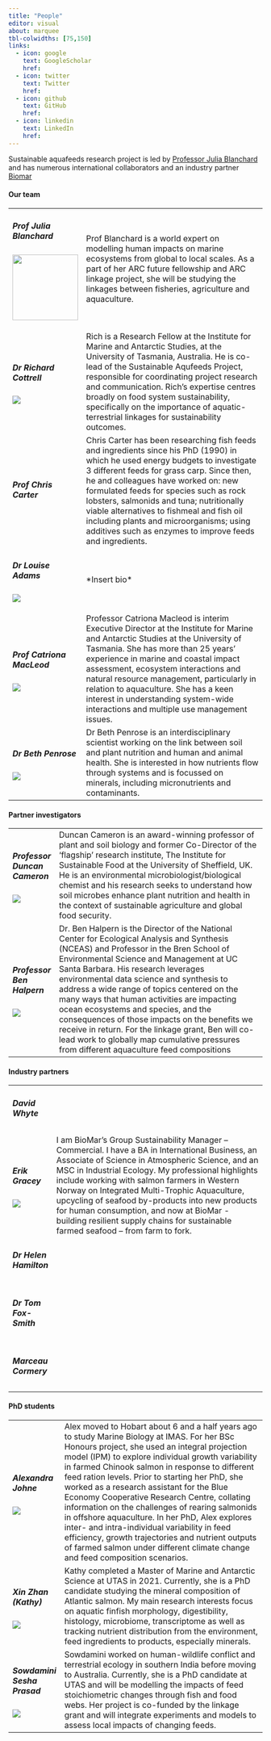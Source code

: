 ```yaml
---
title: "People"
editor: visual
about: marquee
tbl-colwidths: [75,150]
links:
  - icon: google
    text: GoogleScholar
    href: 
  - icon: twitter
    text: Twitter
    href: 
  - icon: github
    text: GitHub
    href: 
  - icon: linkedin
    text: LinkedIn
    href: 
---
```


Sustainable aquafeeds research project is led by [Professor Julia Blanchard](https://www.utas.edu.au/profiles/staff/imas/julia-blanchard) and has numerous international collaborators and an industry partner [Biomar](https://www.biomar.com/)

#### Our team

+----------------------------------------------------+:---------------------------------------------------------------------------------------------------------------------------------------------------------------------------------------------------------------------------------------------------------------------------------------------------------------------------------------------------------------------------------------------------------------------------------------------------------------+
| ##### **Prof Julia Blanchard**                     | Prof Blanchard is a world expert on modelling human impacts on marine ecosystems from global to local scales. As a part of her ARC future fellowship and ARC linkage project, she will be studying the linkages between fisheries, agriculture and aquaculture.                                                                                                                                                                                                |
|                                                    |                                                                                                                                                                                                                                                                                                                                                                                                                                                                |
| ![](people/Julia-Blanchard-w-SRL.jpg){width="130"} |                                                                                                                                                                                                                                                                                                                                                                                                                                                                |
+----------------------------------------------------+----------------------------------------------------------------------------------------------------------------------------------------------------------------------------------------------------------------------------------------------------------------------------------------------------------------------------------------------------------------------------------------------------------------------------------------------------------------+
| ##### Dr Richard Cottrell                          | Rich is a Research Fellow at the Institute for Marine and Antarctic Studies, at the University of Tasmania, Australia. He is co-lead of the Sustainable Aqufeeds Project, responsible for coordinating project research and communication. Rich's expertise centres broadly on food system sustainability, specifically on the importance of aquatic-terrestrial linkages for sustainability outcomes.                                                         |
|                                                    |                                                                                                                                                                                                                                                                                                                                                                                                                                                                |
| ![](images/2022-05-07%2010.38.19.jpeg)             |                                                                                                                                                                                                                                                                                                                                                                                                                                                                |
+----------------------------------------------------+----------------------------------------------------------------------------------------------------------------------------------------------------------------------------------------------------------------------------------------------------------------------------------------------------------------------------------------------------------------------------------------------------------------------------------------------------------------+
| ##### **Prof Chris Carter**                        | Chris Carter has been researching fish feeds and ingredients since his PhD (1990) in which he used energy budgets to investigate 3 different feeds for grass carp. Since then, he and colleagues have worked on: new formulated feeds for species such as rock lobsters, salmonids and tuna; nutritionally viable alternatives to fishmeal and fish oil including plants and microorganisms; using additives such as enzymes to improve feeds and ingredients. |
+----------------------------------------------------+----------------------------------------------------------------------------------------------------------------------------------------------------------------------------------------------------------------------------------------------------------------------------------------------------------------------------------------------------------------------------------------------------------------------------------------------------------------+
| ##### **Dr Louise Adams**                          | \*Insert bio\*                                                                                                                                                                                                                                                                                                                                                                                                                                                 |
|                                                    |                                                                                                                                                                                                                                                                                                                                                                                                                                                                |
| ![](Louise-Adams.jpg)                              |                                                                                                                                                                                                                                                                                                                                                                                                                                                                |
+----------------------------------------------------+----------------------------------------------------------------------------------------------------------------------------------------------------------------------------------------------------------------------------------------------------------------------------------------------------------------------------------------------------------------------------------------------------------------------------------------------------------------+
| ##### **Prof Catriona MacLeod**                    | Professor Catriona Macleod is interim Executive Director at the Institute for Marine and Antarctic Studies at the University of Tasmania. She has more than 25 years' experience in marine and coastal impact assessment, ecosystem interactions and natural resource management, particularly in relation to aquaculture. She has a keen interest in understanding system-wide interactions and multiple use management issues.                               |
|                                                    |                                                                                                                                                                                                                                                                                                                                                                                                                                                                |
| ![](Catriona%20Website%20shot.jpg)                 |                                                                                                                                                                                                                                                                                                                                                                                                                                                                |
+----------------------------------------------------+----------------------------------------------------------------------------------------------------------------------------------------------------------------------------------------------------------------------------------------------------------------------------------------------------------------------------------------------------------------------------------------------------------------------------------------------------------------+
| ##### **Dr Beth Penrose**                          | Dr Beth Penrose is an interdisciplinary scientist working on the link between soil and plant nutrition and human and animal health. She is interested in how nutrients flow through systems and is focussed on minerals, including micronutrients and contaminants.                                                                                                                                                                                            |
|                                                    |                                                                                                                                                                                                                                                                                                                                                                                                                                                                |
| ![](images/Beth%20Penrose.jpeg)                    |                                                                                                                                                                                                                                                                                                                                                                                                                                                                |
+----------------------------------------------------+----------------------------------------------------------------------------------------------------------------------------------------------------------------------------------------------------------------------------------------------------------------------------------------------------------------------------------------------------------------------------------------------------------------------------------------------------------------+

#### **Partner investigators**

+-----------------------------------------+-------------------------------------------------------------------------------------------------------------------------------------------------------------------------------------------------------------------------------------------------------------------------------------------------------------------------------------------------------------------------------------------------------------------------------------------------------------------------------------------------------------------------------------------------------------------------------------------------------------+
| ##### **Professor Duncan Cameron**      | Duncan Cameron is an award-winning professor of plant and soil biology and former Co-Director of the 'flagship' research institute, The Institute for Sustainable Food at the University of Sheffield, UK. He is an environmental microbiologist/biological chemist and his research seeks to understand how soil microbes enhance plant nutrition and health in the context of sustainable agriculture and global food security.                                                                                                                                                                           |
|                                         |                                                                                                                                                                                                                                                                                                                                                                                                                                                                                                                                                                                                             |
| ![](images/Duncan%20Cameron%20(1).jpeg) |                                                                                                                                                                                                                                                                                                                                                                                                                                                                                                                                                                                                             |
+-----------------------------------------+-------------------------------------------------------------------------------------------------------------------------------------------------------------------------------------------------------------------------------------------------------------------------------------------------------------------------------------------------------------------------------------------------------------------------------------------------------------------------------------------------------------------------------------------------------------------------------------------------------------+
| ##### **Professor Ben Halpern**         | Dr. Ben Halpern is the Director of the National Center for Ecological Analysis and Synthesis (NCEAS) and Professor in the Bren School of Environmental Science and Management at UC Santa Barbara. His research leverages environmental data science and synthesis to address a wide range of topics centered on the many ways that human activities are impacting ocean ecosystems and species, and the consequences of those impacts on the benefits we receive in return. For the linkage grant, Ben will co-lead work to globally map cumulative pressures from different aquaculture feed compositions |
|                                         |                                                                                                                                                                                                                                                                                                                                                                                                                                                                                                                                                                                                             |
| ![](Ben5.jpg)                           |                                                                                                                                                                                                                                                                                                                                                                                                                                                                                                                                                                                                             |
+-----------------------------------------+-------------------------------------------------------------------------------------------------------------------------------------------------------------------------------------------------------------------------------------------------------------------------------------------------------------------------------------------------------------------------------------------------------------------------------------------------------------------------------------------------------------------------------------------------------------------------------------------------------------+

#### **Industry partners**

+-------------------------------------------------------+--------------------------------------------------------------------------------------------------------------------------------------------------------------------------------------------------------------------------------------------------------------------------------------------------------------------------------------------------------------------------------------------------------------------------------------------------------------------------------------------------+
| ##### David Whyte                                     |                                                                                                                                                                                                                                                                                                                                                                                                                                                                                                  |
|                                                       |                                                                                                                                                                                                                                                                                                                                                                                                                                                                                                  |
| #####                                                 |                                                                                                                                                                                                                                                                                                                                                                                                                                                                                                  |
+-------------------------------------------------------+--------------------------------------------------------------------------------------------------------------------------------------------------------------------------------------------------------------------------------------------------------------------------------------------------------------------------------------------------------------------------------------------------------------------------------------------------------------------------------------------------+
| ##### Erik Gracey                                     | I am BioMar's Group Sustainability Manager -- Commercial. I have a BA in International Business, an Associate of Science in Atmospheric Science, and an MSC in Industrial Ecology. My professional highlights include working with salmon farmers in Western Norway on Integrated Multi-Trophic Aquaculture, upcycling of seafood by-products into new products for human consumption, and now at BioMar - building resilient supply chains for sustainable farmed seafood -- from farm to fork. |
|                                                       |                                                                                                                                                                                                                                                                                                                                                                                                                                                                                                  |
| ![](images/Erik%20Gracey%20Profile%20Picture%202.jpg) |                                                                                                                                                                                                                                                                                                                                                                                                                                                                                                  |
+-------------------------------------------------------+--------------------------------------------------------------------------------------------------------------------------------------------------------------------------------------------------------------------------------------------------------------------------------------------------------------------------------------------------------------------------------------------------------------------------------------------------------------------------------------------------+
| ##### Dr Helen Hamilton                               |                                                                                                                                                                                                                                                                                                                                                                                                                                                                                                  |
+-------------------------------------------------------+--------------------------------------------------------------------------------------------------------------------------------------------------------------------------------------------------------------------------------------------------------------------------------------------------------------------------------------------------------------------------------------------------------------------------------------------------------------------------------------------------+
| ##### Dr Tom Fox-Smith                                |                                                                                                                                                                                                                                                                                                                                                                                                                                                                                                  |
+-------------------------------------------------------+--------------------------------------------------------------------------------------------------------------------------------------------------------------------------------------------------------------------------------------------------------------------------------------------------------------------------------------------------------------------------------------------------------------------------------------------------------------------------------------------------+
| ##### Marceau Cormery                                 |                                                                                                                                                                                                                                                                                                                                                                                                                                                                                                  |
+-------------------------------------------------------+--------------------------------------------------------------------------------------------------------------------------------------------------------------------------------------------------------------------------------------------------------------------------------------------------------------------------------------------------------------------------------------------------------------------------------------------------------------------------------------------------+

#### **PhD students**

+-------------------------------------------+-------------------------------------------------------------------------------------------------------------------------------------------------------------------------------------------------------------------------------------------------------------------------------------------------------------------------------------------------------------------------------------------------------------------------------------------------------------------------------------------------------------------------------------------------------------------------------------------------------------------------------------------------------------------------------------------------+
| ##### Alexandra Johne                     | Alex moved to Hobart about 6 and a half years ago to study Marine Biology at IMAS. For her BSc Honours project, she used an integral projection model (IPM) to explore individual growth variability in farmed Chinook salmon in response to different feed ration levels. Prior to starting her PhD, she worked as a research assistant for the Blue Economy Cooperative Research Centre, collating information on the challenges of rearing salmonids in offshore aquaculture. In her PhD, Alex explores inter- and intra-individual variability in feed efficiency, growth trajectories and nutrient outputs of farmed salmon under different climate change and feed composition scenarios. |
|                                           |                                                                                                                                                                                                                                                                                                                                                                                                                                                                                                                                                                                                                                                                                                 |
| ![](images/AJohne.jpg)                    |                                                                                                                                                                                                                                                                                                                                                                                                                                                                                                                                                                                                                                                                                                 |
+-------------------------------------------+-------------------------------------------------------------------------------------------------------------------------------------------------------------------------------------------------------------------------------------------------------------------------------------------------------------------------------------------------------------------------------------------------------------------------------------------------------------------------------------------------------------------------------------------------------------------------------------------------------------------------------------------------------------------------------------------------+
| ##### Xin Zhan (Kathy)                    | Kathy completed a Master of Marine and Antarctic Science at UTAS in 2021. Currently, she is a PhD candidate studying the mineral composition of Atlantic salmon. My main research interests focus on aquatic finfish morphology, digestibility, histology, microbiome, transcriptome as well as tracking nutrient distribution from the environment, feed ingredients to products, especially minerals.                                                                                                                                                                                                                                                                                         |
|                                           |                                                                                                                                                                                                                                                                                                                                                                                                                                                                                                                                                                                                                                                                                                 |
| ![](images/Xin%20Zhan.png)                |                                                                                                                                                                                                                                                                                                                                                                                                                                                                                                                                                                                                                                                                                                 |
+-------------------------------------------+-------------------------------------------------------------------------------------------------------------------------------------------------------------------------------------------------------------------------------------------------------------------------------------------------------------------------------------------------------------------------------------------------------------------------------------------------------------------------------------------------------------------------------------------------------------------------------------------------------------------------------------------------------------------------------------------------+
| ##### Sowdamini Sesha Prasad              | Sowdamini worked on human-wildlife conflict and terrestrial ecology in southern India before moving to Australia. Currently, she is a PhD candidate at UTAS and will be modelling the impacts of feed stoichiometric changes through fish and food webs. Her project is co-funded by the linkage grant and will integrate experiments and models to assess local impacts of changing feeds.                                                                                                                                                                                                                                                                                                     |
|                                           |                                                                                                                                                                                                                                                                                                                                                                                                                                                                                                                                                                                                                                                                                                 |
| ![](images/Inspiring_women_2022_0370.jpg) |                                                                                                                                                                                                                                                                                                                                                                                                                                                                                                                                                                                                                                                                                                 |
+-------------------------------------------+-------------------------------------------------------------------------------------------------------------------------------------------------------------------------------------------------------------------------------------------------------------------------------------------------------------------------------------------------------------------------------------------------------------------------------------------------------------------------------------------------------------------------------------------------------------------------------------------------------------------------------------------------------------------------------------------------+
